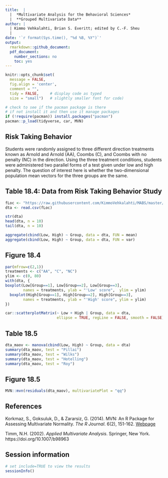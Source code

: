 ```yaml
---
title:  |  
  |  *Multivariate Analysis for the Behavioral Sciences*
  |  **Grouped Multivariate Data**
author: |
  | Kimmo Vehkalahti, Brian S. Everitt; edited by C.-F. Sheu
  |
date: '`r format(Sys.time(), "%d %B, %Y")`'
output: 
  rmarkdown::github_document:
  pdf_document:
    number_sections: no
    toc: yes
---
```


```r
knitr::opts_chunk$set(
  message = FALSE,
  fig.align = 'center',
  comment = "",
  tidy = FALSE,     # display code as typed
  size = "small")   # slightly smaller font for code)
```


```r
# check to see if the pacman package is there
# if not install it and then use it manage packages
if (!require(pacman)) install.packages("pacman")
pacman::p_load(tidyverse, car, MVN)
```

\pagebreak

## Risk Taking Behavior

Students were randomly assigned to three different direction treatments
known as Arnold and Arnold (AA), Coombs (C), and Coombs with
no penalty (NC) in the direction. Using the three treatment conditions, students
were administered two parallel forms of a test given under low and high
penalty. The question of interest here
is whether the two-dimensional population mean vectors for the three groups
are the same.

\pagebreak

## Table 18.4: Data from Risk Taking Behavior Study

```r
fLoc <- "https://raw.githubusercontent.com/KimmoVehkalahti/MABS/master/Examples/data/Timm.csv"
dta <- read.csv(fLoc)
```

```r
str(dta)
head(dta, n = 10)
tail(dta, n = 10)
```

```r
aggregate(cbind(Low, High) ~ Group, data = dta, FUN = mean)
aggregate(cbind(Low, High) ~ Group, data = dta, FUN = var)
```


\pagebreak

## Figure 18.4

```r
par(mfrow=c(2,1))
treatments <- c("AA", "C", "NC")
ylim <- c(0, 80)
with(dta, {
boxplot(Low[Group==1], Low[Group==2], Low[Group==3], 
        names = treatments, ylab = "'Low' score",  ylim = ylim)
  boxplot(High[Group==1], High[Group==2], High[Group==3], 
        names = treatments, ylab = "'High' score", ylim = ylim)
})
```

\pagebreak

```r
car::scatterplotMatrix(~ Low + High | Group, data = dta,
                       ellipse = TRUE, regLine = FALSE, smooth = FALSE)
```


\pagebreak

## Table 18.5

```r
dta_maov <- manova(cbind(Low, High) ~ Group, data = dta)
summary(dta_maov, test = "Pillai")
summary(dta_maov, test = "Wilks")
summary(dta_maov, test = "Hotelling")
summary(dta_maov, test = "Roy")
```

\pagebreak

## Figure 18.5

```r
MVN::mvn(residuals(dta_maov), multivariatePlot = "qq")
```

\pagebreak

## References

Korkmaz, S., Goksuluk, D., \& Zararsiz, G. (2014). 
MVN: An R Package for Assessing Multivariate Normality. 
*The R Journal*. 6(2), 151-162.
[Webpage](http://www.biosoft.hacettepe.edu.tr/MVN/)

Timm, N.H. (2002). *Applied Multivariate Analysis*. 
Springer, New York. https://doi.org/10.1007/b98963

\pagebreak

## Session information

```r
# set include=TRUE to view the results
sessionInfo()
```